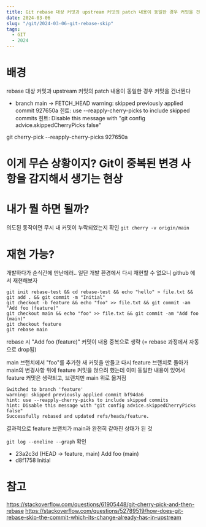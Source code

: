 ```yaml
---
title: Git rebase 대상 커밋과 upstream 커밋의 patch 내용이 동일한 경우 커밋을 건너뛴다
date: 2024-03-06
slug: "/git/2024-03-06-git-rebase-skip"
tags:
  - GIT
  - 2024
---
```


# 배경
rebase 대상 커밋과 upstream 커밋의 patch 내용이 동일한 경우 커밋을 건너뛴다

 * branch            main       -> FETCH_HEAD
warning: skipped previously applied commit 927650a
힌트: use --reapply-cherry-picks to include skipped commits
힌트: Disable this message with "git config advice.skippedCherryPicks false"

git cherry-pick --reapply-cherry-picks 927650a


#  이게 무슨 상황이지? Git이 중복된 변경 사항을 감지해서 생기는 현상


# 내가 뭘 하면 될까?
의도된 동작이면 무시
내 커밋이 누락되었는지 확인
`git cherry -v origin/main`

# 재현 가능?
개발하다가 순식간에 만난에러.. 일단 개발 환경에서 다시 재현할 수 없으니 github 에서 재현해보자

```
git init rebase-test && cd rebase-test && echo "hello" > file.txt && git add . && git commit -m "Initial"
git checkout -b feature && echo "foo" >> file.txt && git commit -am "Add foo (feature)"
git checkout main && echo "foo" >> file.txt && git commit -am "Add foo (main)"
git checkout feature
git rebase main

```
 rebase 시 "Add foo (feature)" 커밋이 내용 중복으로 생략
 (= rebase 과정에서 자동으로 drop됨)

 main 브랜치에서 "foo"를 추가한 새 커밋을 만들고
 다시 feature 브랜치로 돌아가 main의 변경사항 위에 feature 커밋을 얹으려 했는데
 이미 동일한 내용이 있어서 feature 커밋은 생략되고, 브랜치만 main 위로 옮겨짐
```
Switched to branch 'feature'
warning: skipped previously applied commit bf94da6
hint: use --reapply-cherry-picks to include skipped commits
hint: Disable this message with "git config advice.skippedCherryPicks false"
Successfully rebased and updated refs/heads/feature.
```
결과적으로 feature 브랜치가 main과 완전히 같아진 상태가 된 것

`git log --oneline --graph` 확인
* 23a2c3d (HEAD -> feature, main) Add foo (main)
* d8f1758 Initial

# 참고
https://stackoverflow.com/questions/61905448/git-cherry-pick-and-then-rebase
https://stackoverflow.com/questions/52789519/how-does-git-rebase-skip-the-commit-which-its-change-already-has-in-upstream